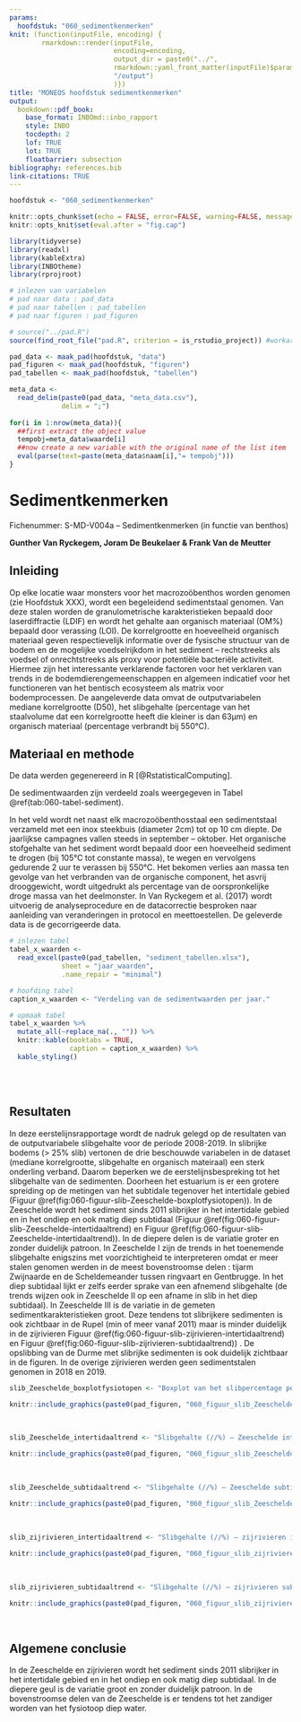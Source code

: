 ```yaml
---
params:
  hoofdstuk: "060_sedimentkenmerken"
knit: (function(inputFile, encoding) {
        rmarkdown::render(inputFile,
                          encoding=encoding,
                          output_dir = paste0("../", 
                          rmarkdown::yaml_front_matter(inputFile)$params$hoofdstuk, 
                          "/output")
                          )})
title: "MONEOS hoofdstuk sedimentkenmerken"
output:
  bookdown::pdf_book:
    base_format: INBOmd::inbo_rapport
    style: INBO
    tocdepth: 2
    lof: TRUE
    lot: TRUE
    floatbarrier: subsection
bibliography: references.bib
link-citations: TRUE
---
```



```r

hoofdstuk <- "060_sedimentkenmerken"

```


```r

knitr::opts_chunk$set(echo = FALSE, error=FALSE, warning=FALSE, message=FALSE, cache=FALSE)
knitr::opts_knit$set(eval.after = "fig.cap")

```


```r

library(tidyverse)
library(readxl)
library(kableExtra)
library(INBOtheme)
library(rprojroot)

```


```r

# inlezen van variabelen
# pad naar data : pad_data
# pad naar tabellen : pad_tabellen
# pad naar figuren : pad_figuren

# source("../pad.R")
source(find_root_file("pad.R", criterion = is_rstudio_project)) #workaround pc Gunther

pad_data <- maak_pad(hoofdstuk, "data")
pad_figuren <- maak_pad(hoofdstuk, "figuren")
pad_tabellen <- maak_pad(hoofdstuk, "tabellen")

```


```r

meta_data <- 
  read_delim(paste0(pad_data, "meta_data.csv"),
             delim = ";")
  
for(i in 1:nrow(meta_data)){
  ##first extract the object value
  tempobj=meta_data$waarde[i]
  ##now create a new variable with the original name of the list item
  eval(parse(text=paste(meta_data$naam[i],"= tempobj")))
}

```



# Sedimentkenmerken

Fichenummer: S-MD-V004a – Sedimentkenmerken (in functie van benthos) 

__Gunther Van Ryckegem, Joram De Beukelaer & Frank Van de Meutter__


## Inleiding

Op elke locatie waar monsters voor het macrozoöbenthos worden genomen (zie Hoofdstuk XXX), wordt een begeleidend sedimentstaal genomen. Van deze stalen worden de granulometrische karakteristieken bepaald door laserdiffractie (LDIF) en wordt het gehalte aan organisch materiaal (OM%) bepaald door verassing (LOI). 
De korrelgrootte en hoeveelheid organisch materiaal geven respectievelijk informatie over de fysische structuur van de bodem en de mogelijke voedselrijkdom in het sediment – rechtstreeks als voedsel of onrechtstreeks als proxy voor potentiële bacteriële activiteit. Hiermee zijn het interessante verklarende factoren voor het verklaren van trends in de bodemdierengemeenschappen en algemeen indicatief voor het functioneren van het bentisch ecosysteem als matrix voor bodemprocessen. 
De aangeleverde data omvat de outputvariabelen mediane korrelgrootte (D50), het slibgehalte (percentage van het staalvolume dat een korrelgrootte heeft die kleiner is dan 63µm) en organisch materiaal (percentage verbrandt bij 550°C).


## Materiaal en methode

De data werden gegenereerd in R [@RstatisticalComputing].

De sedimentwaarden zijn verdeeld zoals weergegeven in Tabel \@ref(tab:060-tabel-sediment).

In het veld wordt net naast elk macrozoöbenthosstaal een sedimentstaal verzameld met een inox steekbuis (diameter 2cm) tot op 10 cm diepte. De jaarlijkse campagnes vallen steeds in september – oktober. 
Het organische stofgehalte van het sediment wordt bepaald door een hoeveelheid sediment te drogen (bij 105°C tot constante massa), te wegen en vervolgens gedurende 2 uur te verassen bij 550°C. Het bekomen verlies aan massa ten gevolge van het verbranden van de organische component, het asvrij drooggewicht, wordt uitgedrukt als percentage van de oorspronkelijke droge massa van het deelmonster.
In Van Ryckegem et al. (2017) wordt uitvoerig de analyseprocedure en de datacorrectie besproken naar aanleiding van veranderingen in protocol en meettoestellen. De geleverde data is de gecorrigeerde data.


```r

# inlezen tabel
tabel_x_waarden <-
  read_excel(paste0(pad_tabellen, "sediment_tabellen.xlsx"),
             sheet = "jaar_waarden",
             .name_repair = "minimal")

# hoofding tabel
caption_x_waarden <- "Verdeling van de sedimentwaarden per jaar."

# opmaak tabel
tabel_x_waarden %>%
  mutate_all(~replace_na(., "")) %>%
  knitr::kable(booktabs = TRUE,
               caption = caption_x_waarden) %>%
  kable_styling()

```

<!-- lege lijn na tabel -->
<br/>
<br/>



## Resultaten

In deze eerstelijnsrapportage wordt de nadruk gelegd op de resultaten van de outputvariabele slibgehalte voor de periode 2008-2019. In slibrijke bodems (> 25% slib) vertonen de drie beschouwde variabelen in de dataset (mediane korrelgrootte, slibgehalte en organisch mateiraal) een sterk onderling verband. Daarom beperken we de eerstelijnsbespreking tot het slibgehalte van de sedimenten.
Doorheen het estuarium is er een grotere spreiding op de metingen van het subtidale tegenover het intertidale gebied (Figuur \@ref(fig:060-figuur-slib-Zeeschelde-boxplotfysiotopen)). 
In de Zeeschelde wordt het sediment sinds 2011 slibrijker in het intertidale gebied en in het ondiep en ook matig diep subtidaal (Figuur \@ref(fig:060-figuur-slib-Zeeschelde-intertidaaltrend) en Figuur \@ref(fig:060-figuur-slib-Zeeschelde-intertidaaltrend)). In de diepere delen is de variatie groter en zonder duidelijk patroon. In Zeeschelde I zijn de trends in het toenemende slibgehalte enigszins met voorzichtigheid te interpreteren omdat er meer stalen genomen werden in de meest bovenstroomse delen : tijarm Zwijnaarde en de Scheldemeander tussen ringvaart en Gentbrugge. In het diep subtidaal lijkt er zelfs eerder sprake van een afnemend slibgehalte (de trends wijzen ook in Zeeschelde II op een afname in slib in het diep subtidaal). In Zeeschelde III is de variatie in de gemeten sedimentkarakteristieken groot. 
Deze tendens tot slibrijkere sedimenten is ook zichtbaar in de Rupel (min of meer vanaf 2011) maar is minder duidelijk in de zijrivieren Figuur \@ref(fig:060-figuur-slib-zijrivieren-intertidaaltrend) en Figuur \@ref(fig:060-figuur-slib-zijrivieren-subtidaaltrend)) . De opslibbing van de Durme met slibrijke sedimenten is ook duidelijk zichtbaar in de figuren. In de overige zijrivieren werden geen sedimentstalen genomen in 2018 en 2019.
```r

slib_Zeeschelde_boxplotfysiotopen <- "Boxplot van het slibpercentage per fysiotoop in het intertidaal en subtidaal van de Zeeschelde (data 2008-2019)."

knitr::include_graphics(paste0(pad_figuren, "060_figuur_slib_Zeeschelde_boxplotfysiotopen.jpg"))

```

<br/>

```r

slib_Zeeschelde_intertidaaltrend <- "Slibgehalte (//%) – Zeeschelde intertidaal. Geen data in 2015 en 2013 voor intertidaal Zeeschede IV. Loess smoother als trendlijn (data 2008-2019)."

knitr::include_graphics(paste0(pad_figuren, "060_figuur_slib_Zeeschelde_intertidaaltrend.jpg"))

```

<br/>

```r

slib_Zeeschelde_subtidaaltrend <- "Slibgehalte (//%) – Zeeschelde subtidaal. Geen data in 2013 voor subtidaal Zeeschede I. Loess smoother als trendlijn (data 2008-2019)."

knitr::include_graphics(paste0(pad_figuren, "060_figuur_slib_Zeeschelde_subtidaaltrend.jpg"))

```

<br/>

```r

slib_zijrivieren_intertidaaltrend <- "Slibgehalte (//%) – zijrivieren intertidaal. In 2018 en 2019 werdeb de zijrivieren Nete, Dijle en Zenne niet bemonsterd. Loess smoother als trendlijn (data 2008-2019)."

knitr::include_graphics(paste0(pad_figuren, "060_figuur_slib_zijrivieren_intertidaaltrend.jpg"))

```

<br/>

```r

slib_zijrivieren_subtidaaltrend <- "Slibgehalte (//%) – zijrivieren subtidaal. In 2018 en 2019 werdeb de zijrivieren Nete, Dijle en Zenne niet bemonsterd. Loess smoother als trendlijn (data 2008-2019)."

knitr::include_graphics(paste0(pad_figuren, "060_figuur_slib_zijrivieren_subtidaaltrend.jpg"))

```

<br/>

## Algemene conclusie

In de Zeeschelde en zijrivieren wordt het sediment sinds 2011 slibrijker in het intertidale gebied en in het ondiep en ook matig diep subtidaal. In de diepere geul is de variatie groot en zonder duidelijk patroon. In de bovenstroomse delen van de Zeeschelde is er tendens tot het zandiger worden van het fysiotoop diep water. 





